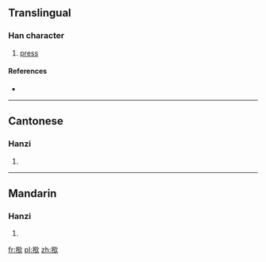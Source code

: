 {{also|撳}}
==Translingual==

===Han character===
{{Han char|rn=64|rad=手|as=09|sn=12|four=|canj=手金弓人 (QCNO), X手金弓人 (XQCNO)}}

# [[press]]

====References====
* {{Han ref|kx=0445.341|hdz=31918.040|uh=63FF|ud=25599}}

----

==Cantonese==

===Hanzi===
{{yue-hanzi|jyut=gam<sup>6</sup>|y=gam<sup>6</sup>|tra=撳}}

# {{defn|lang=yue|sort=手09}}

----

==Mandarin==

===Hanzi===
{{cmn-hanzi|tra=撳|pin=[[qìn]] ([[qin4]])|wg=ch'in<sup>4</sup>}}

# {{defn|lang=cmn|sort=手09}}

[[fr:揿]]
[[pl:揿]]
[[zh:揿]]